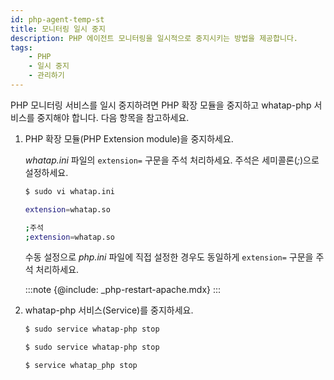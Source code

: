 ```yaml
---
id: php-agent-temp-st
title: 모니터링 일시 중지
description: PHP 에이전트 모니터링을 일시적으로 중지시키는 방법을 제공합니다.
tags:
    - PHP
    - 일시 중지
    - 관리하기
---
```


PHP 모니터링 서비스를 일시 중지하려면 PHP 확장 모듈을 중지하고 whatap-php 서비스를 중지해야 합니다. 다음 항목을 참고하세요.

1. PHP 확장 모듈(PHP Extension module)을 중지하세요. 

    *whatap.ini* 파일의 `extension=` 구문을 주석 처리하세요. 주석은 세미콜론(*;*)으로 설정하세요.
    
    <!--
    :::note
    주석은 세미콜론(;)으로 설정하세요.
    ::: -->
    
    ```bash
    $ sudo vi whatap.ini

    extension=whatap.so

    ;주석
    ;extension=whatap.so
    ```

    수동 설정으로 *php.ini* 파일에 직접 설정한 경우도 동일하게 `extension=` 구문을 주석 처리하세요. 
    
    :::note
    {@include: _php-restart-apache.mdx}
    :::

2. whatap-php 서비스(Service)를 중지하세요.

    <Tabs>
    <TabItem value="rdct" label="Red Hat/CentOS" default>

    ```bash
    $ sudo service whatap-php stop
    ```
    </TabItem>
    <TabItem value="dbub" label="Debian/Ubuntu">

    ```bash
    $ sudo service whatap-php stop
    ```
    </TabItem>
    <TabItem value="frbsd" label="FreeBSD">

    ```bash
    $ service whatap_php stop
    ```
    </TabItem>
    </Tabs>  

<!--
**Red Hat/CentOS**

```bash
$ sudo service whatap-php stop
```

**Debian/Ubuntu**

```bash
$ sudo service whatap-php stop
```

**FreeBSD**

```bash
$ service whatap_php stop
```
-->
